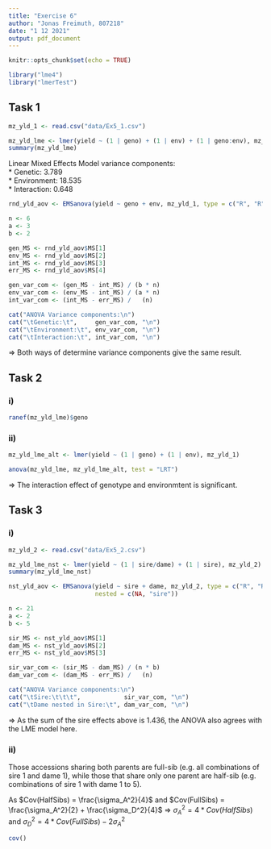 ```yaml
---
title: "Exercise 6"
author: "Jonas Freimuth, 807218"
date: "1 12 2021"
output: pdf_document
---
```


```r
knitr::opts_chunk$set(echo = TRUE)

library("lme4")
library("lmerTest")
```

## Task 1

```r
mz_yld_1 <- read.csv("data/Ex5_1.csv")

mz_yld_lme <- lmer(yield ~ (1 | geno) + (1 | env) + (1 | geno:env), mz_yld_1)
summary(mz_yld_lme)
```

Linear Mixed Effects Model variance components:  
* Genetic:      3.789  
* Environment: 18.535  
* Interaction:  0.648  

```r
rnd_yld_aov <- EMSanova(yield ~ geno + env, mz_yld_1, type = c("R", "R"))

n <- 6
a <- 3
b <- 2

gen_MS <- rnd_yld_aov$MS[1]
env_MS <- rnd_yld_aov$MS[2]
int_MS <- rnd_yld_aov$MS[3]
err_MS <- rnd_yld_aov$MS[4]

gen_var_com <- (gen_MS - int_MS) / (b * n) 
env_var_com <- (env_MS - int_MS) / (a * n) 
int_var_com <- (int_MS - err_MS) /   (n)   

cat("ANOVA Variance components:\n")
cat("\tGenetic:\t",     gen_var_com, "\n")
cat("\tEnvironment:\t", env_var_com, "\n")
cat("\tInteraction:\t", int_var_com, "\n")
```

$\Rightarrow$ Both ways of determine variance components give the same result.

## Task 2

### i)
```r
ranef(mz_yld_lme)$geno
```


### ii)

```r
mz_yld_lme_alt <- lmer(yield ~ (1 | geno) + (1 | env), mz_yld_1)

anova(mz_yld_lme, mz_yld_lme_alt, test = "LRT")
```

$\Rightarrow$ The interaction effect of genotype and environmtent is significant.  

## Task 3

### i)

```r
mz_yld_2 <- read.csv("data/Ex5_2.csv")

mz_yld_lme_nst <- lmer(yield ~ (1 | sire/dame) + (1 | sire), mz_yld_2)
summary(mz_yld_lme_nst)
```



```r
nst_yld_aov <- EMSanova(yield ~ sire + dame, mz_yld_2, type = c("R", "R"),
                        nested = c(NA, "sire"))

n <- 21
a <- 2
b <- 5

sir_MS <- nst_yld_aov$MS[1]
dam_MS <- nst_yld_aov$MS[2]
err_MS <- nst_yld_aov$MS[3]

sir_var_com <- (sir_MS - dam_MS) / (n * b)
dam_var_com <- (dam_MS - err_MS) /   (n)

cat("ANOVA Variance components:\n")
cat("\tSire:\t\t\t",            sir_var_com, "\n")
cat("\tDame nested in Sire:\t", dam_var_com, "\n")
```

$\Rightarrow$ As the sum of the sire effects above is $1.436$, the ANOVA also
agrees with the LME model here.


### ii)

Those accessions sharing both parents are full-sib (e.g. all combinations of 
sire 1 and dame 1), while those that share only one parent are half-sib (e.g. 
combinations of sire 1 with dame 1 to 5).

As $Cov(HalfSibs) = \frac{\sigma_A^2}{4}$ and 
$Cov(FullSibs) = \frac{\sigma_A^2}{2} + \frac{\sigma_D^2}{4}$ $\Rightarrow$ 
$\sigma_A^2 = 4 * Cov(HalfSibs)$ and $\sigma_D^2 = 4 * Cov(FullSibs) - 2 \sigma_A^2$

```r
cov()
```

